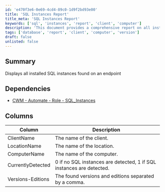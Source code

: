 ```yaml
---
id: 'e470f3e6-0e69-4cd4-89c0-1d9f2bd93e00'
title: 'SQL Instances Report'
title_meta: 'SQL Instances Report'
keywords: ['sql', 'instances', 'report', 'client', 'computer']
description: 'This document provides a comprehensive report on all installed SQL instances found on an endpoint, detailing client names, location names, computer names, detection status, and the versions and editions of SQL instances detected.'
tags: ['database', 'report', 'client', 'computer', 'version']
draft: false
unlisted: false
---
```

## Summary

Displays all installed SQL instances found on an endpoint

## Dependencies

- [CWM - Automate - Role - SQL_Instances](https://proval.itglue.com/DOC-5078775-12325244)

## Columns

| Column               | Description                                                                 |
|---------------------|-----------------------------------------------------------------------------|
| ClientName          | The name of the client.                                                    |
| LocationName        | The name of the location.                                                  |
| ComputerName        | The name of the computer.                                                  |
| CurrentlyDetected    | 0 if no SQL instances are detected, 1 if SQL instances are detected.       |
| Versions-Editions   | The found versions and editions separated by a comma.                      |












